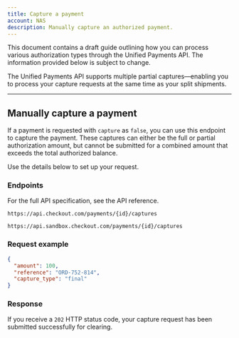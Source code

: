 ```yaml
---
title: Capture a payment
account: NAS
description: Manually capture an authorized payment.
---
```


<TipBox variant="note">

This document contains a draft guide outlining how you can process various authorization types through the Unified Payments API. The information provided below is subject to change.

</TipBox>

The Unified Payments API supports multiple partial captures—enabling you to process your capture requests at the same time as your split shipments.

---

## Manually capture a payment

If a payment is requested with `capture` as `false`, you can use this endpoint to capture the payment. These captures can either be the full or partial authorization amount, but cannot be submitted for a combined amount that exceeds the total authorized balance.

Use the details below to set up your request.

### Endpoints

For the full API specification, see the <ExternalLink href="https://api-reference.checkout.com/preview/crusoe/" target="_blank">API reference</ExternalLink>.

<tabs>
<tab title="Live">
<LineCodeWrapper type="post">

`https://api.checkout.com/payments/{id}/captures`

</LineCodeWrapper>
</tab>
<tab title="Sandbox">
<LineCodeWrapper type="post">

`https://api.sandbox.checkout.com/payments/{id}/captures`

</LineCodeWrapper>
</tab>
</tabs>

### Request example

```json
{
  "amount": 100,
  "reference": "ORD-752-814",
  "capture_type": "final"
}
```

### Response

If you receive a `202` HTTP status code, your capture request has been submitted successfully for clearing.
